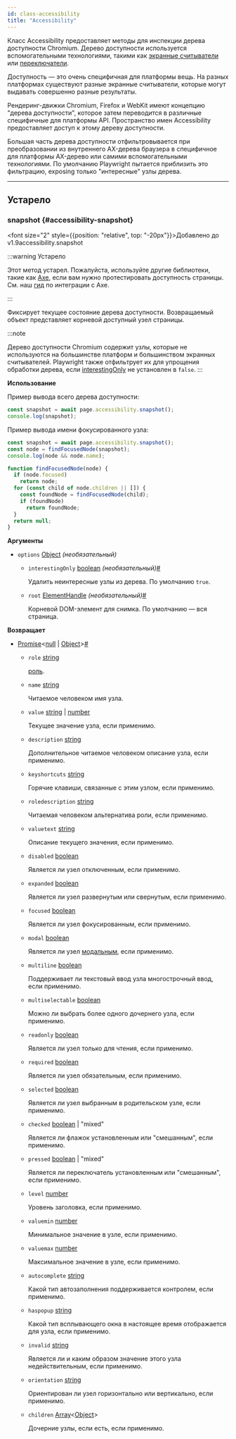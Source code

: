 ```yaml
---
id: class-accessibility
title: "Accessibility"
---
```


Класс Accessibility предоставляет методы для инспекции дерева доступности Chromium. Дерево доступности используется вспомогательными технологиями, такими как [экранные считыватели](https://en.wikipedia.org/wiki/Screen_reader) или [переключатели](https://en.wikipedia.org/wiki/Switch_access).

Доступность — это очень специфичная для платформы вещь. На разных платформах существуют разные экранные считыватели, которые могут выдавать совершенно разные результаты.

Рендеринг-движки Chromium, Firefox и WebKit имеют концепцию "дерева доступности", которое затем переводится в различные специфичные для платформы API. Пространство имен Accessibility предоставляет доступ к этому дереву доступности.

Большая часть дерева доступности отфильтровывается при преобразовании из внутреннего AX-дерева браузера в специфичное для платформы AX-дерево или самими вспомогательными технологиями. По умолчанию Playwright пытается приблизить это фильтрацию, exposing только "интересные" узлы дерева.

---

## Устарело

### snapshot {#accessibility-snapshot}

<font size="2" style={{position: "relative", top: "-20px"}}>Добавлено до v1.9</font><x-search>accessibility.snapshot</x-search>

:::warning Устарело

Этот метод устарел. Пожалуйста, используйте другие библиотеки, такие как [Axe](https://www.deque.com/axe/), если вам нужно протестировать доступность страницы. См. наш [гид](https://playwright.dev/docs/accessibility-testing) по интеграции с Axe.

:::

Фиксирует текущее состояние дерева доступности. Возвращаемый объект представляет корневой доступный узел страницы.

:::note

Дерево доступности Chromium содержит узлы, которые не используются на большинстве платформ и большинством экранных считывателей. Playwright также отфильтрует их для упрощения обработки дерева, если [interestingOnly](/api/class-accessibility.mdx#accessibility-snapshot-option-interesting-only) не установлен в `false`.
:::

**Использование**

Пример вывода всего дерева доступности:

```js
const snapshot = await page.accessibility.snapshot();
console.log(snapshot);
```

Пример вывода имени фокусированного узла:

```js
const snapshot = await page.accessibility.snapshot();
const node = findFocusedNode(snapshot);
console.log(node && node.name);

function findFocusedNode(node) {
  if (node.focused)
    return node;
  for (const child of node.children || []) {
    const foundNode = findFocusedNode(child);
    if (foundNode)
      return foundNode;
  }
  return null;
}
```

**Аргументы**
- `options` [Object] *(необязательный)*
  - `interestingOnly` [boolean] *(необязательный)*<a aria-hidden="true" tabIndex="-1" class="list-anchor-link" id="accessibility-snapshot-option-interesting-only"/><a href="#accessibility-snapshot-option-interesting-only" class="list-anchor">#</a>
    
    Удалить неинтересные узлы из дерева. По умолчанию `true`.
  - `root` [ElementHandle] *(необязательный)*<a aria-hidden="true" tabIndex="-1" class="list-anchor-link" id="accessibility-snapshot-option-root"/><a href="#accessibility-snapshot-option-root" class="list-anchor">#</a>
    
    Корневой DOM-элемент для снимка. По умолчанию — вся страница.

**Возвращает**
- [Promise]&lt;[null] | [Object]&gt;<a aria-hidden="true" tabIndex="-1" class="list-anchor-link" id="accessibility-snapshot-return"/><a href="#accessibility-snapshot-return" class="list-anchor">#</a>
  - `role` [string]
    
    [роль](https://www.w3.org/TR/wai-aria/#usage_intro).
  - `name` [string]
    
    Читаемое человеком имя узла.
  - `value` [string] | [number]
    
    Текущее значение узла, если применимо.
  - `description` [string]
    
    Дополнительное читаемое человеком описание узла, если применимо.
  - `keyshortcuts` [string]
    
    Горячие клавиши, связанные с этим узлом, если применимо.
  - `roledescription` [string]
    
    Читаемая человеком альтернатива роли, если применимо.
  - `valuetext` [string]
    
    Описание текущего значения, если применимо.
  - `disabled` [boolean]
    
    Является ли узел отключенным, если применимо.
  - `expanded` [boolean]
    
    Является ли узел развернутым или свернутым, если применимо.
  - `focused` [boolean]
    
    Является ли узел фокусированным, если применимо.
  - `modal` [boolean]
    
    Является ли узел [модальным](https://en.wikipedia.org/wiki/Modal_window), если применимо.
  - `multiline` [boolean]
    
    Поддерживает ли текстовый ввод узла многострочный ввод, если применимо.
  - `multiselectable` [boolean]
    
    Можно ли выбрать более одного дочернего узла, если применимо.
  - `readonly` [boolean]
    
    Является ли узел только для чтения, если применимо.
  - `required` [boolean]
    
    Является ли узел обязательным, если применимо.
  - `selected` [boolean]
    
    Является ли узел выбранным в родительском узле, если применимо.
  - `checked` [boolean] | "mixed"
    
    Является ли флажок установленным или "смешанным", если применимо.
  - `pressed` [boolean] | "mixed"
    
    Является ли переключатель установленным или "смешанным", если применимо.
  - `level` [number]
    
    Уровень заголовка, если применимо.
  - `valuemin` [number]
    
    Минимальное значение в узле, если применимо.
  - `valuemax` [number]
    
    Максимальное значение в узле, если применимо.
  - `autocomplete` [string]
    
    Какой тип автозаполнения поддерживается контролем, если применимо.
  - `haspopup` [string]
    
    Какой тип всплывающего окна в настоящее время отображается для узла, если применимо.
  - `invalid` [string]
    
    Является ли и каким образом значение этого узла недействительным, если применимо.
  - `orientation` [string]
    
    Ориентирован ли узел горизонтально или вертикально, если применимо.
  - `children` [Array]&lt;[Object]&gt;
    
    Дочерние узлы, если есть, если применимо.

[Accessibility]: /api/class-accessibility.mdx "Accessibility"
[Android]: /api/class-android.mdx "Android"
[AndroidDevice]: /api/class-androiddevice.mdx "AndroidDevice"
[AndroidInput]: /api/class-androidinput.mdx "AndroidInput"
[AndroidSocket]: /api/class-androidsocket.mdx "AndroidSocket"
[AndroidWebView]: /api/class-androidwebview.mdx "AndroidWebView"
[APIRequest]: /api/class-apirequest.mdx "APIRequest"
[APIRequestContext]: /api/class-apirequestcontext.mdx "APIRequestContext"
[APIResponse]: /api/class-apiresponse.mdx "APIResponse"
[APIResponseAssertions]: /api/class-apiresponseassertions.mdx "APIResponseAssertions"
[Browser]: /api/class-browser.mdx "Browser"
[BrowserContext]: /api/class-browsercontext.mdx "BrowserContext"
[BrowserServer]: /api/class-browserserver.mdx "BrowserServer"
[BrowserType]: /api/class-browsertype.mdx "BrowserType"
[CDPSession]: /api/class-cdpsession.mdx "CDPSession"
[Clock]: /api/class-clock.mdx "Clock"
[ConsoleMessage]: /api/class-consolemessage.mdx "ConsoleMessage"
[Coverage]: /api/class-coverage.mdx "Coverage"
[Dialog]: /api/class-dialog.mdx "Dialog"
[Download]: /api/class-download.mdx "Download"
[Electron]: /api/class-electron.mdx "Electron"
[ElectronApplication]: /api/class-electronapplication.mdx "ElectronApplication"
[ElementHandle]: /api/class-elementhandle.mdx "ElementHandle"
[FileChooser]: /api/class-filechooser.mdx "FileChooser"
[Frame]: /api/class-frame.mdx "Frame"
[FrameLocator]: /api/class-framelocator.mdx "FrameLocator"
[GenericAssertions]: /api/class-genericassertions.mdx "GenericAssertions"
[JSHandle]: /api/class-jshandle.mdx "JSHandle"
[Keyboard]: /api/class-keyboard.mdx "Keyboard"
[Locator]: /api/class-locator.mdx "Locator"
[LocatorAssertions]: /api/class-locatorassertions.mdx "LocatorAssertions"
[Logger]: /api/class-logger.mdx "Logger"
[Mouse]: /api/class-mouse.mdx "Mouse"
[Page]: /api/class-page.mdx "Page"
[PageAssertions]: /api/class-pageassertions.mdx "PageAssertions"
[Playwright]: /api/class-playwright.mdx "Playwright"
[PlaywrightAssertions]: /api/class-playwrightassertions.mdx "PlaywrightAssertions"
[Request]: /api/class-request.mdx "Request"
[Response]: /api/class-response.mdx "Response"
[Route]: /api/class-route.mdx "Route"
[Selectors]: /api/class-selectors.mdx "Selectors"
[SnapshotAssertions]: /api/class-snapshotassertions.mdx "SnapshotAssertions"
[TimeoutError]: /api/class-timeouterror.mdx "TimeoutError"
[Touchscreen]: /api/class-touchscreen.mdx "Touchscreen"
[Tracing]: /api/class-tracing.mdx "Tracing"
[Video]: /api/class-video.mdx "Video"
[WebError]: /api/class-weberror.mdx "WebError"
[WebSocket]: /api/class-websocket.mdx "WebSocket"
[WebSocketRoute]: /api/class-websocketroute.mdx "WebSocketRoute"
[Worker]: /api/class-worker.mdx "Worker"
[Fixtures]: /api/class-fixtures.mdx "Fixtures"
[FullConfig]: /api/class-fullconfig.mdx "FullConfig"
[FullProject]: /api/class-fullproject.mdx "FullProject"
[Location]: /api/class-location.mdx "Location"
[Test]: /api/class-test.mdx "Test"
[TestConfig]: /api/class-testconfig.mdx "TestConfig"
[TestInfo]: /api/class-testinfo.mdx "TestInfo"
[TestInfoError]: /api/class-testinfoerror.mdx "TestInfoError"
[TestOptions]: /api/class-testoptions.mdx "TestOptions"
[TestProject]: /api/class-testproject.mdx "TestProject"
[TestStepInfo]: /api/class-teststepinfo.mdx "TestStepInfo"
[WorkerInfo]: /api/class-workerinfo.mdx "WorkerInfo"
[Reporter]: /api/class-reporter.mdx "Reporter"
[Suite]: /api/class-suite.mdx "Suite"
[TestCase]: /api/class-testcase.mdx "TestCase"
[TestError]: /api/class-testerror.mdx "TestError"
[TestResult]: /api/class-testresult.mdx "TestResult"
[TestStep]: /api/class-teststep.mdx "TestStep"
[Element]: https://developer.mozilla.org/en-US/docs/Web/API/element "Element"
[EvaluationArgument]: /evaluating.mdx#evaluation-argument "EvaluationArgument"
[Promise]: https://developer.mozilla.org/en-US/docs/Web/JavaScript/Reference/Global_Objects/Promise "Promise"
[iterator]: https://developer.mozilla.org/en-US/docs/Web/JavaScript/Reference/Iteration_protocols "Iterator"
[origin]: https://developer.mozilla.org/en-US/docs/Glossary/Origin "Origin"
[selector]: https://developer.mozilla.org/en-US/docs/Web/CSS/CSS_Selectors "selector"
[Serializable]: https://developer.mozilla.org/en-US/docs/Web/JavaScript/Reference/Global_Objects/JSON/stringify#Description "Serializable"
[UIEvent.detail]: https://developer.mozilla.org/en-US/docs/Web/API/UIEvent/detail "UIEvent.detail"
[UnixTime]: https://en.wikipedia.org/wiki/Unix_time "Unix Time"
[xpath]: https://developer.mozilla.org/en-US/docs/Web/XPath "xpath"

[Array]: https://developer.mozilla.org/en-US/docs/Web/JavaScript/Reference/Global_Objects/Array "Array"
[boolean]: https://developer.mozilla.org/en-US/docs/Web/JavaScript/Data_structures#Boolean_type "Boolean"
[Buffer]: https://nodejs.org/api/buffer.html#buffer_class_buffer "Buffer"
[ChildProcess]: https://nodejs.org/api/child_process.html "ChildProcess"
[Date]: https://developer.mozilla.org/en-US/docs/Web/JavaScript/Reference/Global_Objects/Date "Date"
[Error]: https://nodejs.org/api/errors.html#errors_class_error "Error"
[EventEmitter]: https://nodejs.org/api/events.html#events_class_eventemitter "EventEmitter"
[function]: https://developer.mozilla.org/en-US/docs/Web/JavaScript/Reference/Global_Objects/Function "Function"
[FormData]: https://developer.mozilla.org/en-US/docs/Web/API/FormData "FormData"
[Map]: https://developer.mozilla.org/en-US/docs/Web/JavaScript/Reference/Global_Objects/Map "Map"
[Metadata]: https://developer.mozilla.org/en-US/docs/Web/JavaScript/Reference/Global_Objects/Object "Object&lt;string, any&gt;"
[null]: https://developer.mozilla.org/en-US/docs/Web/JavaScript/Reference/Global_Objects/null "null"
[number]: https://developer.mozilla.org/en-US/docs/Web/JavaScript/Data_structures#Number_type "Number"
[Object]: https://developer.mozilla.org/en-US/docs/Web/JavaScript/Reference/Global_Objects/Object "Object"
[Promise]: https://developer.mozilla.org/en-US/docs/Web/JavaScript/Reference/Global_Objects/Promise "Promise"
[Readable]: https://nodejs.org/api/stream.html#stream_class_stream_readable "Readable"
[ReadStream]: https://nodejs.org/api/fs.html#class-fsreadstream "ReadStream"
[RegExp]: https://developer.mozilla.org/en-US/docs/Web/JavaScript/Reference/Global_Objects/RegExp "RegExp"
[string]: https://developer.mozilla.org/en-US/docs/Web/JavaScript/Data_structures#String_type "string"
[void]: https://developer.mozilla.org/en-US/docs/Web/JavaScript/Reference/Global_Objects/undefined "void"
[URL]: https://nodejs.org/api/url.html "URL"
[URLSearchParams]: https://developer.mozilla.org/en-US/docs/Web/API/URLSearchParams "URLSearchParams"

[all available image tags]: https://mcr.microsoft.com/en-us/product/playwright/about "all available image tags"
[Microsoft Artifact Registry]: https://mcr.microsoft.com/en-us/product/playwright/about "Microsoft Artifact Registry"
[Dockerfile.noble]: https://github.com/microsoft/playwright/blob/main/utils/docker/Dockerfile.noble "Dockerfile.noble"